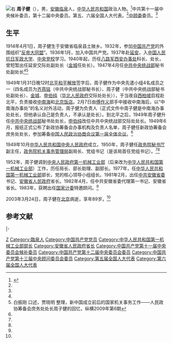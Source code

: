 [[File:Zhou_Zijian.jpg|右]]
'''周子健'''（{{bd|1914年|4月1日|2003年|3月24日}}），男，[[安徽省|安徽]][[临泉县|临泉]]人，[[中华人民共和国|中华人民共和国]]政治人物。<ref name=rmw>{{Cite web |url=http://www.people.com.cn/GB/shizheng/16/20030410/967821.html |title=胡锦涛江泽民等对周子健同志逝世表示哀悼|work=人民网|date=2003-04-10 |accessdate=2013-06-23|archive-date=2020-04-12 |archive-url=https://web.archive.org/web/20200412204403/http://www.people.com.cn/GB/shizheng/16/20030410/967821.html |dead-url=no }}</ref>中共第十一届中央候补委员，第十二届中央委员。第五、六届全国人大代表。<ref name=rmw/>[[中顾委|中顾委]]委员。<ref name=zh/>

==生平==
1914年4月1日，周子健生于安徽省临泉县土陂乡。1932年，参加[[中国共产党|中国共产党]]的外围组织“[[反帝大同盟|反帝大同盟]]”。1936年1月，加入中国共产党。1937年赴[[延安|延安]]，入[[中国人民抗日军政大学|中国人民抗日军政大学]]、[[中央党校|中央党校]]学习。1940年起，历任[[八路军西安办事处|八路军西安办事处]]科长、处长，曾短暂出任延安交际处副处长（[[金城_(中共中央统战部)|金城]]任处长）。1947年4月任[[中共中央统战部|中共中央统战部]]秘书处副处长<ref name=rmw/><ref name=zh>白振刚 口述，贾晓明 整理，新中国成立前后的国家机关事务工作——人民政协筹备会庶务处处长周子健的回忆，纵横2009年第6期</ref>

1949年1月31日晚12时[[北平和平解放|北平和平解放]]签字后，周子健作为中央先遣小组4名成员之一（四名成员为[[齐燕铭|齐燕铭]]（中共中央统战部秘书长）、周子健（中共中央统战部秘书处副处长）、[[金城_(中共中央统战部)|金城]]、[[申伯纯|申伯纯]]（[[华北人民政府|华北人民政府]]交际处处长）），于当夜自[[西柏坡|西柏坡]]启程赴北平，负责接收[[中南海|中南海]]和[[北京饭店|北京饭店]]。2月7日由[[傅作义|傅作义]]部手中接收中南海后，以“中南海办事处”的名义对外活动，周子健为负责人（正式文件中周子健是中南海办事处处长，但他承认自己是负责人，不承认是处长）。到北平之后，1949年周子健升任[[中共中央统战部|中共中央统战部]]秘书处处长，[[申伯纯|申伯纯]]改任中共中央统战部交际处处长。1949年6月，报纸正式公布了新政协筹备会办事机构及负责人名单，周子健任新政协筹备会庶务处处长，参加筹备[[中国人民政治协商会议第一届全体会议|中国人民政治协商会议第一届全体会议]]。<ref name=zh/>

1949年10月[[中华人民共和国中央人民政府_(1949–1954)|中华人民共和国中央人民政府]]成立。1950年，周子健任[[政务院秘书厅|政务院秘书厅]]副主任，[[国家机关事务管理局|政务院机关事务管理局]]副局长、党组书记（是该局首任党组书记）。<ref name=zh/><ref name=rmw/>

1952年，周子健调到[[中央人民政府第一机械工业部|中央人民政府第一机械工业部]]（后来改为[[中华人民共和国第一机械工业部|中华人民共和国第一机械工业部]]）工作，历任局长、部长助理、副部长。1977年，任[[中华人民共和国第一机械工业部|中华人民共和国第一机械工业部]]部长，党的核心领导小组组长。1981年2月，出任[[中共安徽省委|中共安徽省委]]书记、[[安徽省人民政府|安徽省人民政府]]省长。1982年4月，任中共安徽省委代理第一书记、安徽省省长。1983年，获聘出任[[国家计委|国家计委]]特邀顾问。<ref name=rmw/>

2003年3月24日，周子健在[[北京|北京]]病逝，享年89岁。<ref name=rmw/>

==参考文献==
{{reflist}}

{{start box}}
{{s-gov|prc}}
|-
{{s-vac|last=[[李水清|李水清]]}}
{{s-title|[[中华人民共和国第一机械工业部|中华人民共和国第一机械工业部]]部长|1977年2月－1981年2月}} 
{{s-after|[[饶斌|饶斌]]}}
{{s-before|[[张劲夫|张劲夫]]}}
{{s-title|[[安徽省人民政府|安徽省人民政府]]省长|1981年3月－1983年4月}} 
{{s-after|[[王郁昭|王郁昭]]}}
{{s-ppo|cpc}}
{{s-before|[[张劲夫|张劲夫]]}}
{{s-title|[[中国共产党安徽省委员会|中国共产党安徽省委员会]]第一书记（代理）|1982年4月－1983年3月}} 
{{s-after|[[黄璜|黄璜]]|[[中国共产党安徽省委员会|中国共产党安徽省委员会]]书记}}
{{end box}}

{{中华人民共和国安徽省地方领导人|nocat}}
{{安徽行政长官}}
{{第5届国务院}}

{{Authority control}}
{{DEFAULTSORT:Zhou周}}
[[Category:周姓|Z]]
[[Category:臨泉人|Category:臨泉人]]
[[Category:中国共产党党员|Category:中国共产党党员]]
[[Category:中华人民共和国第一机械工业部部长|Category:中华人民共和国第一机械工业部部长]]
[[Category:安徽省人民政府省长|Category:安徽省人民政府省长]]
[[Category:中国共产党第十一届中央委员会候补委员|Category:中国共产党第十一届中央委员会候补委员]]
[[Category:中国共产党第十二届中央委员会委员|Category:中国共产党第十二届中央委员会委员]]
[[Category:中国共产党第十三届中央顾问委员会委员|Category:中国共产党第十三届中央顾问委员会委员]]
[[Category:第五届全国人大代表|Category:第五届全国人大代表]]
[[Category:第六届全国人大代表|Category:第六届全国人大代表]]